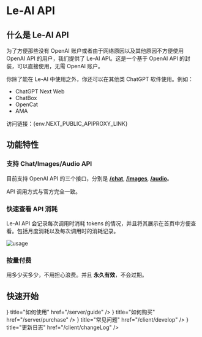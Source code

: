 
# Le-AI API

## 什么是 Le-AI API

为了方便那些没有 OpenAI 账户或者由于网络原因以及其他原因不方便使用 OpenAI API 的用户，我们提供了 Le-AI API。这是一个基于 OpenAI API 的封装，可以直接使用，无需 OpenAI 账户。

你除了能在 Le-AI 中使用之外，你还可以在其他类 ChatGPT 软件使用。例如：

- ChatGPT Next Web
- ChatBox
- OpenCat
- AMA

访问链接：<Link href={env.NEXT_PUBLIC_APIPROXY_LINK} className="text-[#006be6] dark:text-[#008ae6] underline" target="_blank">{env.NEXT_PUBLIC_APIPROXY_LINK}</Link>

## 功能特性

### 支持 Chat/Images/Audio API

目前支持 OpenAI API 的三个接口，分别是 **[/chat](https://platform.openai.com/docs/api-reference/chat)**, **[/images](https://platform.openai.com/docs/api-reference/images)**, **[/audio](https://platform.openai.com/docs/api-reference/audio)**。

API 调用方式与官方完全一致。

### 快速查看 API 消耗

Le-AI API 会记录每次调用时消耗 tokens 的情况，并且将其展示在首页中方便查看。包括月度消耗以及每次调用时的消耗记录。

<Image
  className="w-[1034px]"
  src="/server/usage.png"
  alt="usage"
  width={2728}
  height={1328}
/>

### 按量付费

用多少买多少，不用担心浪费。并且 **永久有效**，不会过期。

## 快速开始

<Cards>
  <Card
    icon={<span className="w-6 h-6 i-mingcute-book-2-fill" />}
    title="如何使用"
    href="/server/guide"
  />
  <Card
    icon={<span className="w-6 h-6 i-mdi-frequently-asked-questions" />}
    title="如何购买"
    href="/server/purchase"
  />
  <Card
    icon={<span className="w-6 h-6 i-mdi-code-not-equal-variant" />}
    title="常见问题"
    href="/client/develop"
  />
  <Card
    icon={<span className="w-6 h-6 i-mingcute-document-3-fill" />}
    title="更新日志"
    href="/client/changeLog"
  />
</Cards>
